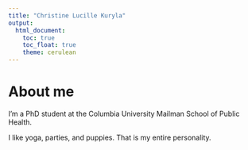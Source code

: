 ```yaml
---
title: "Christine Lucille Kuryla"
output: 
  html_document:
    toc: true
    toc_float: true
    theme: cerulean
---
```


# About me

I'm a PhD student at the Columbia University Mailman School of Public Health. 

I like yoga, parties, and puppies. That is my entire personality.
